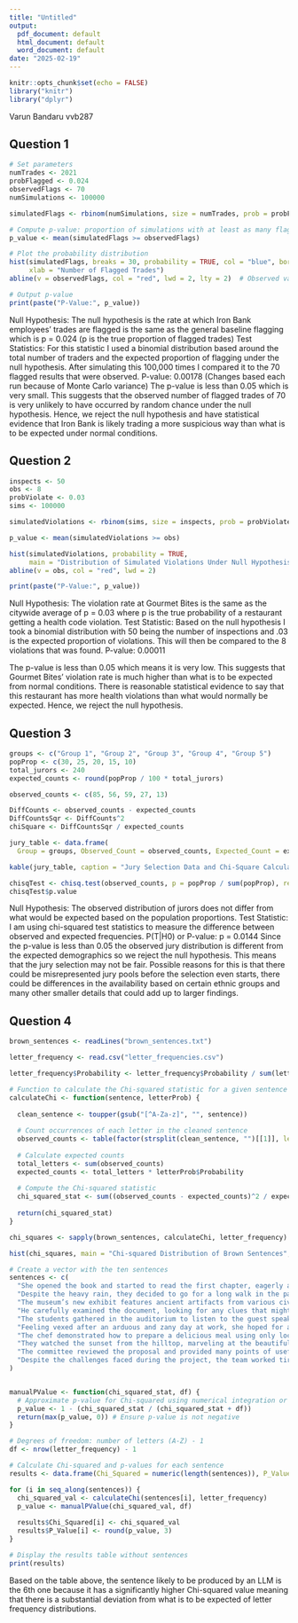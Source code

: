 ```yaml
---
title: "Untitled"
output:
  pdf_document: default
  html_document: default
  word_document: default
date: "2025-02-19"
---
```


```r
knitr::opts_chunk$set(echo = FALSE)
library("knitr")
library("dplyr")
```

Varun Bandaru
vvb287


## **Question 1**
```r

# Set parameters
numTrades <- 2021  
probFlagged <- 0.024  
observedFlags <- 70
numSimulations <- 100000 

simulatedFlags <- rbinom(numSimulations, size = numTrades, prob = probFlagged)

# Compute p-value: proportion of simulations with at least as many flags as observed
p_value <- mean(simulatedFlags >= observedFlags)

# Plot the probability distribution
hist(simulatedFlags, breaks = 30, probability = TRUE, col = "blue", border = "black", main = "Monte Carlo Distribution of Flagged Trades Under Null Hypothesis",
     xlab = "Number of Flagged Trades")
abline(v = observedFlags, col = "red", lwd = 2, lty = 2)  # Observed value

# Output p-value
print(paste("P-Value:", p_value))


```

Null Hypothesis: The null hypothesis is the rate at which Iron Bank employees' trades are flagged is the same as the general baseline flagging which is p = 0.024 (p is the true proportion of flagged trades)
Test Statistics: For this statistic I used a binomial distribution based around the total number of traders and the expected proportion of flagging under the null hypothesis. After simulating this 100,000 times I compared it to the 70 flagged results that were observed.
P-value: 0.00178 (Changes based each run because of Monte Carlo variance)
The p-value is less than 0.05 which is very small. This suggests that the observed number of flagged trades of 70 is very unlikely to have occurred by random chance under the null hypothesis. Hence, we reject the null hypothesis and have statistical evidence that Iron Bank is likely trading a more suspicious way than what is to be expected under normal conditions. 

## **Question 2**


```r

inspects <- 50
obs <- 8
probViolate <- 0.03
sims <- 100000

simulatedViolations <- rbinom(sims, size = inspects, prob = probViolate)

p_value <- mean(simulatedViolations >= obs)

hist(simulatedViolations, probability = TRUE,
     main = "Distribution of Simulated Violations Under Null Hypothesis", xlab = "Number of Violations", col = "lightblue")
abline(v = obs, col = "red", lwd = 2)

print(paste("P-Value:", p_value))

```

Null Hypothesis: The violation rate at Gourmet Bites is the same as the citywide average of p = 0.03 where p is the true probability of a restaurant getting a health code violation.
Test Statistic: Based on the null hypothesis I took a binomial distribution with 50 being the number of inspections and .03 is the expected proportion of violations. This will then be compared to the 8 violations that was found.
P-value: 0.00011

The p-value is less than 0.05 which means it is very low. This suggests that Gourmet Bites' violation rate is much higher than what is to be expected from normal conditions. There is reasonable statistical evidence to say that this restaurant has more health violations than what would normally be expected. Hence, we reject the null hypothesis.

## **Question 3**

```r
groups <- c("Group 1", "Group 2", "Group 3", "Group 4", "Group 5")
popProp <- c(30, 25, 20, 15, 10)
total_jurors <- 240 
expected_counts <- round(popProp / 100 * total_jurors)

observed_counts <- c(85, 56, 59, 27, 13)

DiffCounts <- observed_counts - expected_counts
DiffCountsSqr <- DiffCounts^2
chiSquare <- DiffCountsSqr / expected_counts

jury_table <- data.frame(
  Group = groups, Observed_Count = observed_counts, Expected_Count = expected_counts, DiffCounts = DiffCounts, DiffCountsSqr = DiffCountsSqr, ChiSquare = chiSquare)

kable(jury_table, caption = "Jury Selection Data and Chi-Square Calculations")

chisqTest <- chisq.test(observed_counts, p = popProp / sum(popProp), rescale.p = TRUE)
chisqTest$p.value


```

Null Hypothesis: The observed distribution of jurors does not differ from what would be expected based on the population proportions.
Test Statistic: I am using chi-squared test statistics to measure the difference between observed and expected frequencies. 
P(T|H0) or P-value: p = 0.0144
Since the p-value is less than 0.05 the observed jury distribution is different from the expected demographics so we reject the null hypothesis. This means that the jury selection may not be fair. Possible reasons for this is that there could be misrepresented jury pools before the selection even starts, there could be differences in the availability based on certain ethnic groups and many other smaller details that could add up to larger findings. 

## **Question 4**

```r

brown_sentences <- readLines("brown_sentences.txt")

letter_frequency <- read.csv("letter_frequencies.csv")

letter_frequency$Probability <- letter_frequency$Probability / sum(letter_frequency$Probability)

# Function to calculate the Chi-squared statistic for a given sentence
calculateChi <- function(sentence, letterProb) {
  
  clean_sentence <- toupper(gsub("[^A-Za-z]", "", sentence))
  
  # Count occurrences of each letter in the cleaned sentence
  observed_counts <- table(factor(strsplit(clean_sentence, "")[[1]], levels = letterProb$Letter))
  
  # Calculate expected counts
  total_letters <- sum(observed_counts)
  expected_counts <- total_letters * letterProb$Probability
  
  # Compute the Chi-squared statistic
  chi_squared_stat <- sum((observed_counts - expected_counts)^2 / expected_counts, na.rm = TRUE)
  
  return(chi_squared_stat)
}

chi_squares <- sapply(brown_sentences, calculateChi, letter_frequency)

hist(chi_squares, main = "Chi-squared Distribution of Brown Sentences", xlab = "Chi-squared Value", col = "lightblue")


```


```r
# Create a vector with the ten sentences
sentences <- c(
  "She opened the book and started to read the first chapter, eagerly anticipating what might come next.",
  "Despite the heavy rain, they decided to go for a long walk in the park, crossing the main avenue by the fountain in the center.",
  "The museum’s new exhibit features ancient artifacts from various civilizations around the world.",
  "He carefully examined the document, looking for any clues that might help solve the mystery.",
  "The students gathered in the auditorium to listen to the guest speaker’s inspiring lecture.",
  "Feeling vexed after an arduous and zany day at work, she hoped for a peaceful and quiet evening at home, cozying up after a quick dinner with some TV, or maybe a book on her upcoming visit to Auckland.",
  "The chef demonstrated how to prepare a delicious meal using only locally sourced ingredients, focusing mainly on some excellent dinner recipes from Spain.",
  "They watched the sunset from the hilltop, marveling at the beautiful array of colors in the sky.",
  "The committee reviewed the proposal and provided many points of useful feedback to improve the project’s effectiveness.",
  "Despite the challenges faced during the project, the team worked tirelessly to ensure its successful completion, resulting in a product that exceeded everyone’s expectations."
)


manualPValue <- function(chi_squared_stat, df) {
  # Approximate p-value for Chi-squared using numerical integration or tables
  p_value <- 1 - (chi_squared_stat / (chi_squared_stat + df))
  return(max(p_value, 0)) # Ensure p-value is not negative
}

# Degrees of freedom: number of letters (A-Z) - 1
df <- nrow(letter_frequency) - 1

# Calculate Chi-squared and p-values for each sentence
results <- data.frame(Chi_Squared = numeric(length(sentences)), P_Value = numeric(length(sentences)))

for (i in seq_along(sentences)) {
  chi_squared_val <- calculateChi(sentences[i], letter_frequency)
  p_value <- manualPValue(chi_squared_val, df)
  
  results$Chi_Squared[i] <- chi_squared_val
  results$P_Value[i] <- round(p_value, 3)
}

# Display the results table without sentences
print(results)

```

Based on the table above, the sentence likely to be produced by an LLM is the 6th one because it has a significantly higher Chi-squared value meaning that there is a substantial deviation from what is to be expected of letter frequency distributions. 